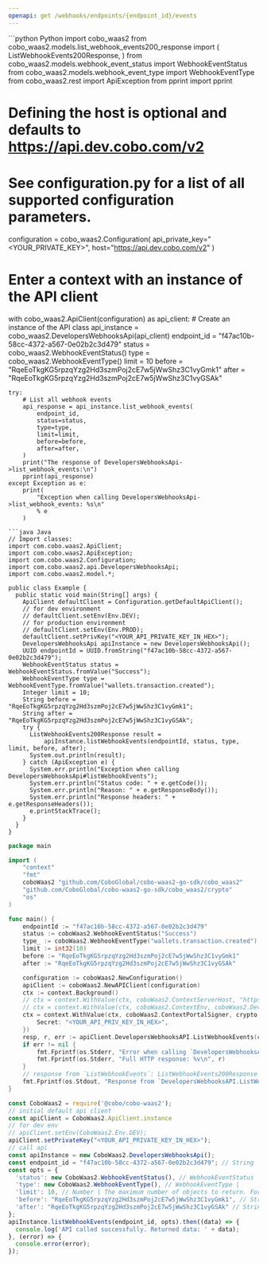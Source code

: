 ```yaml
---
openapi: get /webhooks/endpoints/{endpoint_id}/events
---
```


<RequestExample>
```python Python
import cobo_waas2
from cobo_waas2.models.list_webhook_events200_response import (
    ListWebhookEvents200Response,
)
from cobo_waas2.models.webhook_event_status import WebhookEventStatus
from cobo_waas2.models.webhook_event_type import WebhookEventType
from cobo_waas2.rest import ApiException
from pprint import pprint

# Defining the host is optional and defaults to https://api.dev.cobo.com/v2
# See configuration.py for a list of all supported configuration parameters.
configuration = cobo_waas2.Configuration(
    api_private_key="<YOUR_PRIVATE_KEY>", host="https://api.dev.cobo.com/v2"
)
# Enter a context with an instance of the API client
with cobo_waas2.ApiClient(configuration) as api_client:
    # Create an instance of the API class
    api_instance = cobo_waas2.DevelopersWebhooksApi(api_client)
    endpoint_id = "f47ac10b-58cc-4372-a567-0e02b2c3d479"
    status = cobo_waas2.WebhookEventStatus()
    type = cobo_waas2.WebhookEventType()
    limit = 10
    before = "RqeEoTkgKG5rpzqYzg2Hd3szmPoj2cE7w5jWwShz3C1vyGmk1"
    after = "RqeEoTkgKG5rpzqYzg2Hd3szmPoj2cE7w5jWwShz3C1vyGSAk"

    try:
        # List all webhook events
        api_response = api_instance.list_webhook_events(
            endpoint_id,
            status=status,
            type=type,
            limit=limit,
            before=before,
            after=after,
        )
        print("The response of DevelopersWebhooksApi->list_webhook_events:\n")
        pprint(api_response)
    except Exception as e:
        print(
            "Exception when calling DevelopersWebhooksApi->list_webhook_events: %s\n"
            % e
        )

```
```java Java
// Import classes:
import com.cobo.waas2.ApiClient;
import com.cobo.waas2.ApiException;
import com.cobo.waas2.Configuration;
import com.cobo.waas2.api.DevelopersWebhooksApi;
import com.cobo.waas2.model.*;

public class Example {
  public static void main(String[] args) {
    ApiClient defaultClient = Configuration.getDefaultApiClient();
    // for dev environment
    // defaultClient.setEnv(Env.DEV);
    // for production environment
    // defaultClient.setEnv(Env.PROD);
    defaultClient.setPrivKey("<YOUR_API_PRIVATE_KEY_IN_HEX>");
    DevelopersWebhooksApi apiInstance = new DevelopersWebhooksApi();
    UUID endpointId = UUID.fromString("f47ac10b-58cc-4372-a567-0e02b2c3d479");
    WebhookEventStatus status = WebhookEventStatus.fromValue("Success");
    WebhookEventType type = WebhookEventType.fromValue("wallets.transaction.created");
    Integer limit = 10;
    String before = "RqeEoTkgKG5rpzqYzg2Hd3szmPoj2cE7w5jWwShz3C1vyGmk1";
    String after = "RqeEoTkgKG5rpzqYzg2Hd3szmPoj2cE7w5jWwShz3C1vyGSAk";
    try {
      ListWebhookEvents200Response result =
          apiInstance.listWebhookEvents(endpointId, status, type, limit, before, after);
      System.out.println(result);
    } catch (ApiException e) {
      System.err.println("Exception when calling DevelopersWebhooksApi#listWebhookEvents");
      System.err.println("Status code: " + e.getCode());
      System.err.println("Reason: " + e.getResponseBody());
      System.err.println("Response headers: " + e.getResponseHeaders());
      e.printStackTrace();
    }
  }
}

```
```go Go
package main

import (
	"context"
	"fmt"
	coboWaas2 "github.com/CoboGlobal/cobo-waas2-go-sdk/cobo_waas2"
	"github.com/CoboGlobal/cobo-waas2-go-sdk/cobo_waas2/crypto"
	"os"
)

func main() {
	endpointId := "f47ac10b-58cc-4372-a567-0e02b2c3d479"               // string | The webhook endpoint ID. You can retrieve a list of webhook endpoint IDs by calling [List webhook endpoints](/v2/api-references/developers--webhooks/list-webhook-endpoints).
	status := coboWaas2.WebhookEventStatus("Success")                  // WebhookEventStatus |  (optional)
	type_ := coboWaas2.WebhookEventType("wallets.transaction.created") // WebhookEventType |  (optional)
	limit := int32(10)                                                 // int32 | The maximum number of objects to return. For most operations, the value range is [1, 50]. (optional) (default to 10)
	before := "RqeEoTkgKG5rpzqYzg2Hd3szmPoj2cE7w5jWwShz3C1vyGmk1"      // string | An object ID that serves as a starting point for retrieving data in reverse chronological order. For example, if you specify `before` as `RqeEoTkgKG5rpzqYzg2Hd3szmPoj2cE7w5jWwShz3C1vyGmk1`, the request will retrieve a list of data objects that end before the object with the object ID `RqeEoTkgKG5rpzqYzg2Hd3szmPoj2cE7w5jWwShz3C1vyGmk1`. You can set this parameter to the value of `pagination.before` in the response of the previous request.  - If you set both `after` and `before`, an error will occur.  - If you leave both `before` and `after` empty, the first page of data is returned.  - If you set `before` to `infinity`, the last page of data is returned.  (optional)
	after := "RqeEoTkgKG5rpzqYzg2Hd3szmPoj2cE7w5jWwShz3C1vyGSAk"       // string | An object ID that acts as a starting point for retrieving data in chronological order. For example, if you specify `after` as `RqeEoTkgKG5rpzqYzg2Hd3szmPoj2cE7w5jWwShz3C1vyGSAk`, the request will retrieve a list of data objects that start after the object with the object ID `RqeEoTkgKG5rpzqYzg2Hd3szmPoj2cE7w5jWwShz3C1vyGSAk`. You can set this parameter to the value of `pagination.after` in the response of the previous request.  - If you set both `after` and `before`, an error will occur.  - If you leave both `before` and `after` empty, the first page of data is returned.  (optional)

	configuration := coboWaas2.NewConfiguration()
	apiClient := coboWaas2.NewAPIClient(configuration)
	ctx := context.Background()
	// ctx = context.WithValue(ctx, coboWaas2.ContextServerHost, "https://api[.xxx].cobo.com/v2")
	// ctx = context.WithValue(ctx, coboWaas2.ContextEnv, coboWaas2.DevEnv)
	ctx = context.WithValue(ctx, coboWaas2.ContextPortalSigner, crypto.Ed25519Signer{
		Secret: "<YOUR_API_PRIV_KEY_IN_HEX>",
	})
	resp, r, err := apiClient.DevelopersWebhooksAPI.ListWebhookEvents(ctx, endpointId).Status(status).Type_(type_).Limit(limit).Before(before).After(after).Execute()
	if err != nil {
		fmt.Fprintf(os.Stderr, "Error when calling `DevelopersWebhooksAPI.ListWebhookEvents``: %v\n", err)
		fmt.Fprintf(os.Stderr, "Full HTTP response: %v\n", r)
	}
	// response from `ListWebhookEvents`: ListWebhookEvents200Response
	fmt.Fprintf(os.Stdout, "Response from `DevelopersWebhooksAPI.ListWebhookEvents`: %v\n", resp)
}

```
```javascript JavaScript
const CoboWaas2 = require('@cobo/cobo-waas2');
// initial default api client
const apiClient = CoboWaas2.ApiClient.instance
// for dev env
// apiClient.setEnv(CoboWaas2.Env.DEV);
apiClient.setPrivateKey("<YOUR_API_PRIVATE_KEY_IN_HEX>");
// call api
const apiInstance = new CoboWaas2.DevelopersWebhooksApi();
const endpoint_id = "f47ac10b-58cc-4372-a567-0e02b2c3d479"; // String | The webhook endpoint ID. You can retrieve a list of webhook endpoint IDs by calling [List webhook endpoints](/v2/api-references/developers--webhooks/list-webhook-endpoints).
const opts = {
  'status': new CoboWaas2.WebhookEventStatus(), // WebhookEventStatus | 
  'type': new CoboWaas2.WebhookEventType(), // WebhookEventType | 
  'limit': 10, // Number | The maximum number of objects to return. For most operations, the value range is [1, 50].
  'before': "RqeEoTkgKG5rpzqYzg2Hd3szmPoj2cE7w5jWwShz3C1vyGmk1", // String | An object ID that serves as a starting point for retrieving data in reverse chronological order. For example, if you specify `before` as `RqeEoTkgKG5rpzqYzg2Hd3szmPoj2cE7w5jWwShz3C1vyGmk1`, the request will retrieve a list of data objects that end before the object with the object ID `RqeEoTkgKG5rpzqYzg2Hd3szmPoj2cE7w5jWwShz3C1vyGmk1`. You can set this parameter to the value of `pagination.before` in the response of the previous request.  - If you set both `after` and `before`, an error will occur.  - If you leave both `before` and `after` empty, the first page of data is returned.  - If you set `before` to `infinity`, the last page of data is returned. 
  'after': "RqeEoTkgKG5rpzqYzg2Hd3szmPoj2cE7w5jWwShz3C1vyGSAk" // String | An object ID that acts as a starting point for retrieving data in chronological order. For example, if you specify `after` as `RqeEoTkgKG5rpzqYzg2Hd3szmPoj2cE7w5jWwShz3C1vyGSAk`, the request will retrieve a list of data objects that start after the object with the object ID `RqeEoTkgKG5rpzqYzg2Hd3szmPoj2cE7w5jWwShz3C1vyGSAk`. You can set this parameter to the value of `pagination.after` in the response of the previous request.  - If you set both `after` and `before`, an error will occur.  - If you leave both `before` and `after` empty, the first page of data is returned. 
};
apiInstance.listWebhookEvents(endpoint_id, opts).then((data) => {
  console.log('API called successfully. Returned data: ' + data);
}, (error) => {
  console.error(error);
});
```
</RequestExample>
